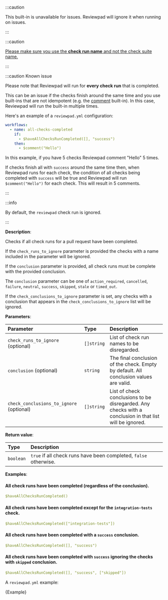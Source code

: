 
:::caution

This built-in is unavailable for issues. Reviewpad will ignore it when running on issues.

:::

:::caution

[Please make sure you use the **check run name** and not the check suite name.](/troubleshooting#use-check-run-name)

:::

:::caution Known issue

Please note that Reviewpad will run for **every check run** that is completed.

This can be an issue if the checks finish around the same time and you use built-ins that are not idempotent (e.g. the [comment](/guides/built-ins#comment) built-in).
In this case, Reviewpad will run the built-in multiple times.

Here's an example of a `reviewpad.yml` configuration:

```yml
workflows:
  - name: all-checks-completed
    if:
      - $haveAllChecksRunCompleted([], "success")
    then:
      - $comment("Hello")
```

In this example, if you have 5 checks Reviewpad comment "Hello" 5 times.

If checks finish all with `success` around the same time then,
when Reviewpad runs for each check, the condition of all checks being completed with `success` will be true
and Reviewpad will run `$comment("Hello")` for each check. This will result in 5 comments.

:::

:::info

By default, the `reviewpad` check run is ignored.

:::

**Description**:

Checks if all check runs for a pull request have been completed.

If the `check_runs_to_ignore` parameter is provided the checks with a name included in the parameter will be ignored.

If the `conclusion` parameter is provided, all check runs must be complete with the provided conclusion.

The `conclusion` parameter can be one of `action_required`, `cancelled`, `failure`, `neutral`, `success`, `skipped`, `stale` or `timed_out`.

If the `check_conclusions_to_ignore` parameter is set, any checks with a conclusion that appears in the `check_conclusions_to_ignore` list will be ignored.

**Parameters**:

| Parameter                                | Type       | Description                                                                                             |
| :----------------------------------------| :--------- | :-------------------------------------------------------------------------------------------------------|
| `check_runs_to_ignore` (optional)        | `[]string` | List of check run names to be disregarded.                                                              |
| `conclusion` (optional)                  | `string`   | The final conclusion of the check. Empty by default. All conclusion values are valid.                   |
| `check_conclusions_to_ignore` (optional) | `[]string` | List of check conclusions to be disregarded. Any checks with a conclusion in that list will be ignored. |

**Return value**:

| Type       | Description                                                      |
| :--------- | :----------------------------------------------------------------|
| `boolean`  | `true` if all check runs have been completed, `false` otherwise. |

**Examples**:

#### All check runs have been completed (regardless of the conclusion).
```yml
$haveAllChecksRunCompleted()
```

#### All check runs have been completed except for the `integration-tests` check.
```yml
$haveAllChecksRunCompleted(["integration-tests"])
```

#### All check runs have been completed with a `success` conclusion.
```yml
$haveAllChecksRunCompleted([], "success")
```


#### All check runs have been completed with `success` ignoring the checks with `skipped` conclusion.
```yml
$haveAllChecksRunCompleted([], "success", ["skipped"])
```

A `reviewpad.yml` example:

<CodeBlock language="yml" title="reviewpad.yml">{Example}</CodeBlock>

